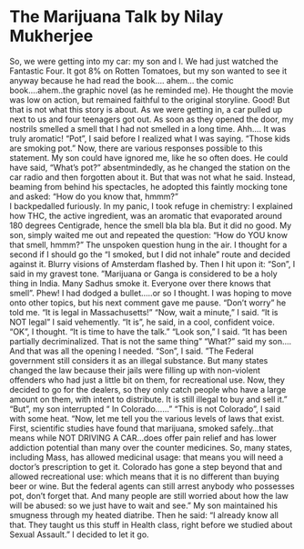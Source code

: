 # The Marijuana Talk by Nilay Mukherjee


So, we were getting into my car: my son and I. We had just watched the Fantastic Four. It got 8% on Rotten Tomatoes, but my son wanted to see it anyway because he had read the book…. ahem… the comic book….ahem..the graphic novel (as he reminded me). He thought the movie was low on action, but remained faithful to the original storyline. Good! But that is not what this story is about.
As we were getting in, a car pulled up next to us and four teenagers got out. As soon as they opened the door, my nostrils smelled a smell that I had not smelled in a long time. Ahh…. It was truly aromatic! “Pot”, I said before I realized what I was saying. “Those kids are smoking pot.”
Now, there are various responses possible to this statement. My son could have ignored me, like he so often does. He could have said, “What’s pot?” absentmindedly, as he changed the station on the car radio and then forgotten about it. But that was not what he said. Instead, beaming from behind his spectacles, he adopted this faintly mocking tone and asked: “How do you know that, hmmm?”  
I backpedalled furiously. In my panic, I took refuge in chemistry: I explained how THC, the active ingredient, was an aromatic that evaporated around 180 degrees Centigrade, hence the smell bla bla bla. But it did no good. My son, simply waited me out and repeated the question: “How do YOU know that smell, hmmm?” The unspoken question hung in the air. I thought for a second if I should go the “I smoked, but I did not inhale” route and decided against it. Blurry visions of Amsterdam flashed by. Then I hit upon it: “Son”, I said in my gravest tone. ”Marijuana or Ganga is considered to be a holy thing in India. Many Sadhus smoke it. Everyone over there knows that smell”.   Phew! I had dodged a bullet…..or so I thought.
I was hoping to move onto other topics, but his next comment gave me pause. “Don’t worry” he told me. “It is legal in Massachusetts!” 
“Now, wait a minute,” I said. “It is NOT legal” I said vehemently.
 “It is”, he said, in a cool, confident voice.
“OK”, I thought. “It is time to have the talk.”
“Look son,” I said. “It has been partially decriminalized. That is not the same thing”
“What?” said my son…. And that was all the opening I needed.
“Son”, I said.  ”The Federal government still considers it as an illegal substance. But many states changed the law because their jails were filling up with non-violent offenders who had just a little bit on them, for recreational use. Now, they decided to go for the dealers, so they only catch people who have a large amount on them, with intent to distribute. It is still illegal to buy and sell it.”
“But”, my son interrupted “ In Colorado……”
“This is not Colorado”, I said with some heat. “Now, let me tell you the various levels of laws that exist. First, scientific studies have found that marijuana, smoked safely…that means while NOT DRIVING A CAR…does offer pain relief and has lower addiction potential than many over the counter medicines. So, many states, including Mass, has allowed medicinal usage: that means you will need a doctor’s prescription to get it. Colorado has gone a step beyond that and allowed recreational use: which means that it is no different than buying beer or wine. But the federal agents can still arrest anybody who possesses pot, don’t forget that. And many people are still worried about how the law will be abused: so we just have to wait and see.” 
My son maintained his smugness through my heated diatribe. Then he said: “I already know all that. They taught us this stuff in Health class, right before we studied about Sexual Assault.” 
I decided to let it go. 
